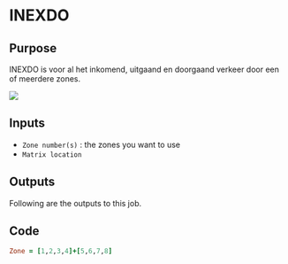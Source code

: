 # INEXDO

## Purpose

INEXDO is voor al het inkomend, uitgaand en doorgaand verkeer door een of meerdere zones.

![](images/clipboard-860347339.png)



## Inputs

-   `Zone number(s)` : the zones you want to use
-   `Matrix location`

## Outputs

Following are the outputs to this job.

## Code

``` ruby
Zone = [1,2,3,4]+[5,6,7,8]
```
